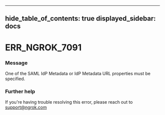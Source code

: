 

---
hide_table_of_contents: true
displayed_sidebar: docs
---


# ERR_NGROK_7091

### Message
One of the SAML IdP Metadata or IdP Metadata URL properties must be specified.

<ErrorDetails />



### Further help
If you're having trouble resolving this error, please reach out to [support@ngrok.com](mailto:support@ngrok.com?subject=Help%20with%20ERR_NGROK_7091)

